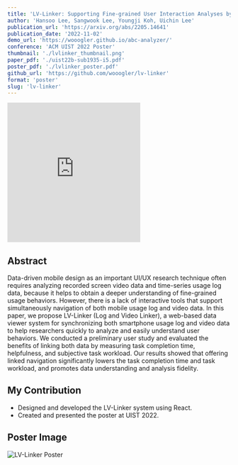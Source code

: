 ```yaml
---
title: 'LV-Linker: Supporting Fine-grained User Interaction Analyses by Linking Smartphone Log and Recorded Video Data'
author: 'Hansoo Lee, Sangwook Lee, Youngji Koh, Uichin Lee'
publication_url: 'https://arxiv.org/abs/2205.14641'
publication_date: '2022-11-02'
demo_url: 'https://wooogler.github.io/abc-analyzer/'
conference: 'ACM UIST 2022 Poster'
thumbnail: './lvlinker_thumbnail.png'
paper_pdf: './uist22b-sub1935-i5.pdf'
poster_pdf: './lvlinker_poster.pdf'
github_url: 'https://github.com/wooogler/lv-linker'
format: 'poster'
slug: 'lv-linker'
---
```


<iframe
  height='315'
  src='https://www.youtube.com/embed/CU9CDY3VGPU'
  title='ModSandbox Demo Video'
  frameborder='0'
  allow='accelerometer; autoplay; clipboard-write; encrypted-media; gyroscope; picture-in-picture'
  allowfullscreen
  className='w-full'
></iframe>

## Abstract

Data-driven mobile design as an important UI/UX research technique often requires analyzing recorded screen video data and time-series usage log data, because it helps to obtain a deeper understanding of fine-grained usage behaviors. However, there is a lack of interactive tools that support simultaneously navigation of both mobile usage log and video data. In this paper, we propose LV-Linker (Log and Video Linker), a web-based data viewer system for synchronizing both smartphone usage log and video data to help researchers quickly to analyze and easily understand user behaviors. We conducted a preliminary user study and evaluated the benefits of linking both data by measuring task completion time, helpfulness, and subjective task workload. Our results showed that offering linked navigation significantly lowers the task completion time and task workload, and promotes data understanding and analysis fidelity.

## My Contribution

- Designed and developed the LV-Linker system using React.
- Created and presented the poster at UIST 2022.

## Poster Image

![LV-Linker Poster](./lvlinker_poster.png)
